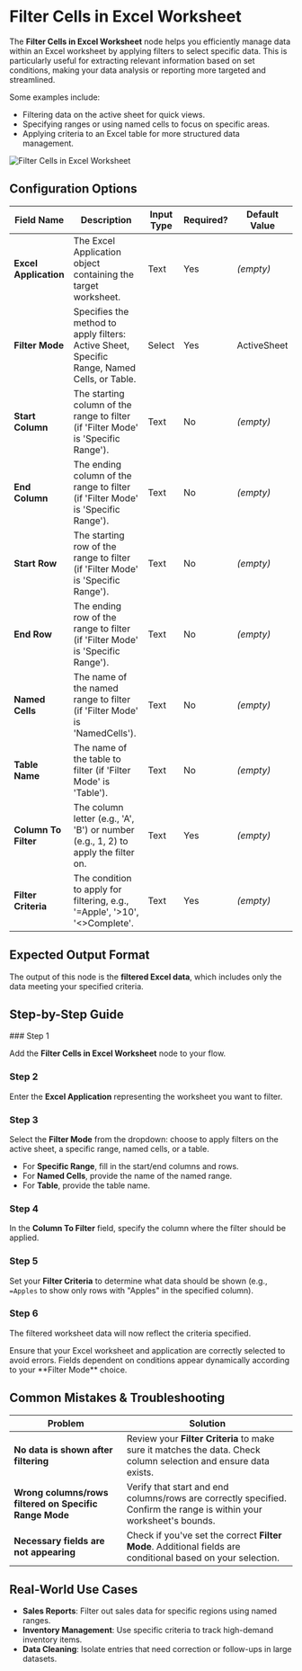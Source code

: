 
# Filter Cells in Excel Worksheet

The **Filter Cells in Excel Worksheet** node helps you efficiently manage data within an Excel worksheet by applying filters to select specific data. This is particularly useful for extracting relevant information based on set conditions, making your data analysis or reporting more targeted and streamlined.

Some examples include:

- Filtering data on the active sheet for quick views.
- Specifying ranges or using named cells to focus on specific areas.
- Applying criteria to an Excel table for more structured data management.

![Filter Cells in Excel Worksheet](./filter-cells-in-excel-worksheet.png)

## Configuration Options

| Field Name            | Description                                                                                 | Input Type | Required? | Default Value |
| --------------------- | ------------------------------------------------------------------------------------------- | ---------- | --------- | ------------- |
| **Excel Application** | The Excel Application object containing the target worksheet.                               | Text       | Yes       | _(empty)_     |
| **Filter Mode**       | Specifies the method to apply filters: Active Sheet, Specific Range, Named Cells, or Table. | Select     | Yes       | ActiveSheet   |
| **Start Column**      | The starting column of the range to filter (if 'Filter Mode' is 'Specific Range').          | Text       | No        | _(empty)_     |
| **End Column**        | The ending column of the range to filter (if 'Filter Mode' is 'Specific Range').            | Text       | No        | _(empty)_     |
| **Start Row**         | The starting row of the range to filter (if 'Filter Mode' is 'Specific Range').             | Text       | No        | _(empty)_     |
| **End Row**           | The ending row of the range to filter (if 'Filter Mode' is 'Specific Range').               | Text       | No        | _(empty)_     |
| **Named Cells**       | The name of the named range to filter (if 'Filter Mode' is 'NamedCells').                   | Text       | No        | _(empty)_     |
| **Table Name**        | The name of the table to filter (if 'Filter Mode' is 'Table').                              | Text       | No        | _(empty)_     |
| **Column To Filter**  | The column letter (e.g., 'A', 'B') or number (e.g., 1, 2) to apply the filter on.           | Text       | Yes       | _(empty)_     |
| **Filter Criteria**   | The condition to apply for filtering, e.g., '=Apple', '&gt;10', '&lt;>Complete'.            | Text       | Yes       | _(empty)_     |

## Expected Output Format

The output of this node is the **filtered Excel data**, which includes only the data meeting your specified criteria.

## Step-by-Step Guide

<Steps>
### Step 1

Add the **Filter Cells in Excel Worksheet** node to your flow.

### Step 2

Enter the **Excel Application** representing the worksheet you want to filter.

### Step 3

Select the **Filter Mode** from the dropdown: choose to apply filters on the active sheet, a specific range, named cells, or a table.

- For **Specific Range**, fill in the start/end columns and rows.
- For **Named Cells**, provide the name of the named range.
- For **Table**, provide the table name.

### Step 4

In the **Column To Filter** field, specify the column where the filter should be applied.

### Step 5

Set your **Filter Criteria** to determine what data should be shown (e.g., `=Apples` to show only rows with "Apples" in the specified column).

### Step 6

The filtered worksheet data will now reflect the criteria specified.

</Steps>

<Callout type="info" title="Note">
  Ensure that your Excel worksheet and application are correctly selected to
  avoid errors. Fields dependent on conditions appear dynamically according to
  your **Filter Mode** choice.
</Callout>

## Common Mistakes & Troubleshooting

| Problem                                                | Solution                                                                                                             |
| ------------------------------------------------------ | -------------------------------------------------------------------------------------------------------------------- |
| **No data is shown after filtering**                   | Review your **Filter Criteria** to make sure it matches the data. Check column selection and ensure data exists.     |
| **Wrong columns/rows filtered on Specific Range Mode** | Verify that start and end columns/rows are correctly specified. Confirm the range is within your worksheet's bounds. |
| **Necessary fields are not appearing**                 | Check if you've set the correct **Filter Mode**. Additional fields are conditional based on your selection.          |

## Real-World Use Cases

- **Sales Reports**: Filter out sales data for specific regions using named ranges.
- **Inventory Management**: Use specific criteria to track high-demand inventory items.
- **Data Cleaning**: Isolate entries that need correction or follow-ups in large datasets.
